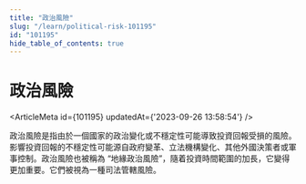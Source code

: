 ```yaml
---
title: "政治風險"
slug: "/learn/political-risk-101195"
id: "101195"
hide_table_of_contents: true
---
```



# 政治風險

<ArticleMeta id={101195} updatedAt={'2023-09-26 13:58:54'} />
<div className='border-solid border-b border-t-0 my-4 border-[var(--ifm-color-gray-300)]' />

政治風險是指由於一個國家的政治變化或不穩定性可能導致投資回報受損的風險。影響投資回報的不穩定性可能源自政府變革、立法機構變化、其他外國決策者或軍事控制。政治風險也被稱為 “地緣政治風險”，隨着投資時間範圍的加長，它變得更加重要。它們被視為一種司法管轄風險。
